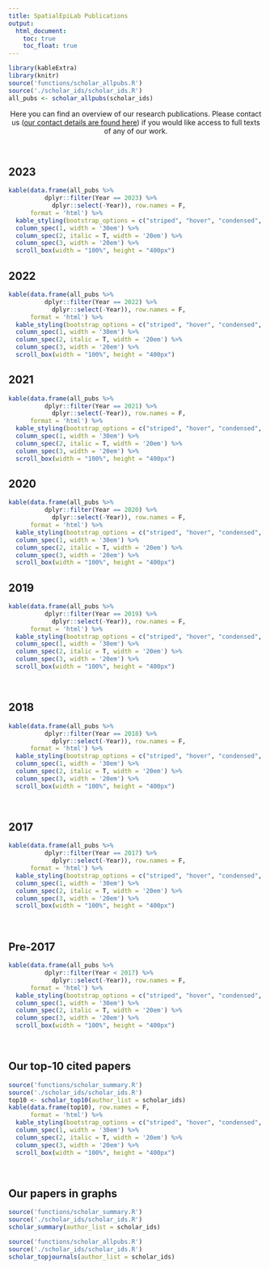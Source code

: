 ```yaml
---
title: SpatialEpiLab Publications
output:
  html_document: 
    toc: true
    toc_float: true
---
```


<link rel="stylesheet" href="styles.css" type="text/css">

```r
library(kableExtra)
library(knitr)
source('functions/scholar_allpubs.R')
source('./scholar_ids/scholar_ids.R')
all_pubs <- scholar_allpubs(scholar_ids)
```

<center>Here you can find an overview of our research publications. Please contact us ([our contact details are found here](contact.html){target="_blank"}) if you would like access to full texts of any of our work.</center>

<br>


## 2023
```r
kable(data.frame(all_pubs %>%
          dplyr::filter(Year == 2023) %>%
            dplyr::select(-Year)), row.names = F,
      format = 'html') %>%
  kable_styling(bootstrap_options = c("striped", "hover", "condensed", "responsive")) %>%
  column_spec(1, width = '30em') %>%
  column_spec(2, italic = T, width = '20em') %>%
  column_spec(3, width = '20em') %>%
  scroll_box(width = "100%", height = "400px")
```


## 2022
```r
kable(data.frame(all_pubs %>%
          dplyr::filter(Year == 2022) %>%
            dplyr::select(-Year)), row.names = F,
      format = 'html') %>%
  kable_styling(bootstrap_options = c("striped", "hover", "condensed", "responsive")) %>%
  column_spec(1, width = '30em') %>%
  column_spec(2, italic = T, width = '20em') %>%
  column_spec(3, width = '20em') %>%
  scroll_box(width = "100%", height = "400px")
```


## 2021
```r
kable(data.frame(all_pubs %>%
          dplyr::filter(Year == 2021) %>%
            dplyr::select(-Year)), row.names = F,
      format = 'html') %>%
  kable_styling(bootstrap_options = c("striped", "hover", "condensed", "responsive")) %>%
  column_spec(1, width = '30em') %>%
  column_spec(2, italic = T, width = '20em') %>%
  column_spec(3, width = '20em') %>%
  scroll_box(width = "100%", height = "400px")
```

## 2020
```r
kable(data.frame(all_pubs %>%
          dplyr::filter(Year == 2020) %>%
            dplyr::select(-Year)), row.names = F,
      format = 'html') %>%
  kable_styling(bootstrap_options = c("striped", "hover", "condensed", "responsive")) %>%
  column_spec(1, width = '30em') %>%
  column_spec(2, italic = T, width = '20em') %>%
  column_spec(3, width = '20em') %>%
  scroll_box(width = "100%", height = "400px")
```

## 2019
```r
kable(data.frame(all_pubs %>%
          dplyr::filter(Year == 2019) %>%
            dplyr::select(-Year)), row.names = F,
      format = 'html') %>%
  kable_styling(bootstrap_options = c("striped", "hover", "condensed", "responsive")) %>%
  column_spec(1, width = '30em') %>%
  column_spec(2, italic = T, width = '20em') %>%
  column_spec(3, width = '20em') %>%
  scroll_box(width = "100%", height = "400px")
```
<br>
  
## 2018
```r
kable(data.frame(all_pubs %>%
          dplyr::filter(Year == 2018) %>%
            dplyr::select(-Year)), row.names = F,
      format = 'html') %>%
  kable_styling(bootstrap_options = c("striped", "hover", "condensed", "responsive")) %>%
  column_spec(1, width = '30em') %>%
  column_spec(2, italic = T, width = '20em') %>%
  column_spec(3, width = '20em') %>%
  scroll_box(width = "100%", height = "400px")
```
<br>
  
## 2017
```r
kable(data.frame(all_pubs %>%
          dplyr::filter(Year == 2017) %>%
            dplyr::select(-Year)), row.names = F,
      format = 'html') %>%
  kable_styling(bootstrap_options = c("striped", "hover", "condensed", "responsive")) %>%
  column_spec(1, width = '30em') %>%
  column_spec(2, italic = T, width = '20em') %>%
  column_spec(3, width = '20em') %>%
  scroll_box(width = "100%", height = "400px")
```
<br>
  

## Pre-2017
```r
kable(data.frame(all_pubs %>%
          dplyr::filter(Year < 2017) %>%
            dplyr::select(-Year)), row.names = F,
      format = 'html') %>%
  kable_styling(bootstrap_options = c("striped", "hover", "condensed", "responsive")) %>%
  column_spec(1, width = '30em') %>%
  column_spec(2, italic = T, width = '20em') %>%
  column_spec(3, width = '20em') %>%
  scroll_box(width = "100%", height = "400px")
```
<br>

## Our top-10 cited papers
```r
source('functions/scholar_summary.R')
source('./scholar_ids/scholar_ids.R')
top10 <- scholar_top10(author_list = scholar_ids)
kable(data.frame(top10), row.names = F,
      format = 'html') %>%
  kable_styling(bootstrap_options = c("striped", "hover", "condensed", "responsive")) %>%
  column_spec(1, width = '30em') %>%
  column_spec(2, italic = T, width = '20em') %>%
  column_spec(3, width = '20em') %>%
  scroll_box(width = "100%", height = "400px")
```

<br>

## Our papers in graphs
```r
source('functions/scholar_summary.R')
source('./scholar_ids/scholar_ids.R')
scholar_summary(author_list = scholar_ids)
```

```r
source('functions/scholar_allpubs.R')
source('./scholar_ids/scholar_ids.R')
scholar_topjournals(author_list = scholar_ids)
```


